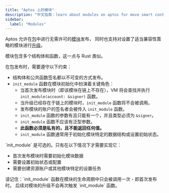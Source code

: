 ```yaml
---
title: "Aptos 上的模块"
description: "中文指南：learn about modules on aptos for move smart contract development on aptos blockchain."
sidebar:
  label: "Modules"
---
```



Aptos 允许在[包](/build/smart-contracts/book/packages)中进行无需许可的[模块](/build/smart-contracts/book/modules-and-scripts)发布，
同时也支持对设置了适当兼容性策略的模块进行[升级](/build/smart-contracts/book/package-upgrades)。

模块包含多个结构体和函数，这一点与 Rust 类似。

在包发布时，需要遵守以下约束：

- 结构体和公共函数签名都以不可变的方式发布。
- `init_module` 函数在模块初始化中扮演着关键角色：
  - 当首次发布模块时（即该模块在链上不存在），VM 将会查找并执行 `init_module(account: &signer)` 函数。
  - 当升级已经存在于链上的模块时，`init_module` 函数将不会被调用。
  - 发布模块的账户的签名者会被传入 `init_module` 函数。
  - `init_module` 函数的参数有且只能有一个，并且类型必须为 `&signer`。
  - `init_module` 函数不应该有泛型参数。
  - **此函数必须是私有的，且不能返回任何值。**
  - `init_module` 函数通常用于初始化模块特定的数据结构或设置初始状态。

<Aside type="note">
  `init_module` 是可选的。只有在以下情况下才需要实现它：

  - 首次发布模块时需要初始化模块数据
  - 需要设置初始状态或配置
  - 需要创建资源账户或其他模块特定的设置任务
</Aside>

<Aside type="tip">
  请记住：`init_module` 函数在模块的生命周期中只会被调用一次 - 即首次发布时。
  后续对模块的升级不会再次触发 `init_module` 函数。
</Aside>
